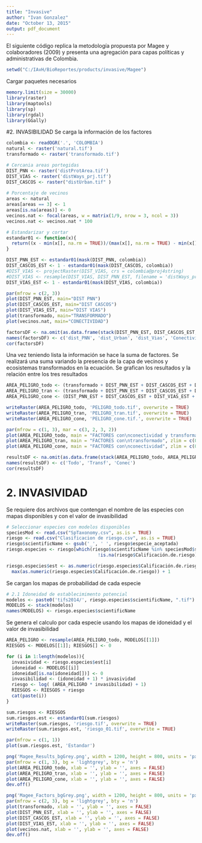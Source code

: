 ```yaml
---
title: "Invasive"
author: "Ivan Gonzalez"
date: "October 13, 2015"
output: pdf_document
---
```


El siguiente código replica la metodología propuesta por Magee y colaboradores (2009) y presenta una agregación para capas políticas y administrativas de Colombia.

```r
setwd("C:/IAvH/BioReportes/products/invasive/Magee")
```

Cargar paquetes necesarios
```r
memory.limit(size = 30000)
library(raster)
library(maptools)
library(sp)
library(rgdal)
library(GGally)
```


#2. INVASIBILIDAD
Se carga la información de los factores
```r
colombia <- readOGR('.', 'COLOMBIA')
natural <- raster('natural.tif')
transformado <- raster('transformado.tif')

# Cercania areas portegidas
DIST_PNN <- raster('distProtArea.tif')
DIST_VIAS <- raster('distWays_prj.tif')
DIST_CASCOS <- raster("distUrban.tif" )
  
# Porcentaje de vecinos 
areas <- natural
areas[areas == 3] <- 1
areas[is.na(areas)] <- 0
vecinos.nat <- focal(areas, w = matrix(1/9, nrow = 3, ncol = 3))
vecinos.nat <- vecinos.nat * 100

# Estandarizar y cortar
estandar01 <- function(x){
  return((x - min(x[], na.rm = TRUE))/(max(x[], na.rm = TRUE) - min(x[], na.rm = TRUE)))
}

DIST_PNN_EST <- estandar01(mask(DIST_PNN, colombia))
DIST_CASCOS_EST <- 1 - estandar01(mask(DIST_CASCOS, colombia))
#DIST_VIAS <- projectRaster(DIST_VIAS, crs = colombia@proj4string)
#DIST_VIAS <- resample(DIST_VIAS, DIST_PNN_EST, filename = 'distWays_prj.tif')
DIST_VIAS_EST <- 1 - estandar01(mask(DIST_VIAS, colombia))

par(mfrow = c(2, 3))
plot(DIST_PNN_EST, main="DIST PNN")
plot(DIST_CASCOS_EST, main="DIST CASCOS")
plot(DIST_VIAS_EST, main="DIST VIAS")
plot(transformado, main="TRANSFORMADO")
plot(vecinos.nat, main="CONECTIVIDAD")

factorsDF <- na.omit(as.data.frame(stack(DIST_PNN_EST, DIST_CASCOS_EST, DIST_VIAS_EST, vecinos.nat)))
names(factorsDF) <- c('dist_PNN', 'dist_Urban', 'dist_Vias', 'Conectividad')
cor(factorsDF)
```

Una vez teniendo lista la información se hace la suma de factores. Se realizará una suma variando la presencia de la capa de vecinos y ecosistemas transformados en la ecuación. Se grafican los resultados y la relación entre los tres resultados
```r
AREA_PELIGRO_todo <- (transformado + DIST_PNN_EST + DIST_CASCOS_EST + DIST_VIAS_EST + (vecinos.nat/100))/5
AREA_PELIGRO_tran <- (transformado + DIST_PNN_EST + DIST_CASCOS_EST + DIST_VIAS_EST)/4
AREA_PELIGRO_cone <- (DIST_PNN_EST + DIST_CASCOS_EST + DIST_VIAS_EST + (vecinos.nat/100)) /4

writeRaster(AREA_PELIGRO_todo, 'PELIGRO_todo.tif', overwrite = TRUE)
writeRaster(AREA_PELIGRO_tran, 'PELIGRO_tran.tif', overwrite = TRUE)
writeRaster(AREA_PELIGRO_cone, 'PELIGRO_cone.tif.', overwrite = TRUE)

par(mfrow = c(1, 3), mar = c(3, 2, 3, 2))
plot(AREA_PELIGRO_todo, main = "FACTORES con\nconectividad y transformado", zlim = c(0, 1))
plot(AREA_PELIGRO_tran, main = "FACTORES con\ntransformado", zlim = c(0, 1))
plot(AREA_PELIGRO_cone, main = "FACTORES con\nconectividad", zlim = c(0, 1))

resultsDF <- na.omit(as.data.frame(stack(AREA_PELIGRO_todo, AREA_PELIGRO_tran, AREA_PELIGRO_cone)))
names(resultsDF) <- c('Todo', 'Transf', 'Conec')
cor(resultsDF)
```

 

#  2. INVASIVIDAD
Se requiere dos archivos que contengan el nombre de las especies con mapas disponibles y con el valor de invasibilidad

```r
# Seleccionar especies con modelos disponibles
speciesMod <- read.csv("SpTaxonomy.csv", as.is = TRUE)
riesgo <- read.csv("Clasificacion de riesgo.csv", as.is = TRUE)
riesgo$scientificName <- gsub('_', ' ', riesgo$especie_aceptada)             
riesgo.especies <- riesgo[which(riesgo$scientificName %in% speciesMod$scientificName & 
                                  !is.na(riesgo$Calificación.de.riesgo)), ]

riesgo.especies$est <- as.numeric(riesgo.especies$Calificación.de.riesgo)/
  max(as.numeric(riesgo.especies$Calificación.de.riesgo)) + 1
```

Se cargan los mapas de probabilidad de cada especie
```r
# 2.1 Idoneidad de establecimimento potencial
modelos <- paste0('tifs2014/', riesgo.especies$scientificName, ".tif")
MODELOS <- stack(modelos)
names(MODELOS) <- riesgo.especies$scientificName
```

Se genera el calculo por cada especie usando los mapas de idoneidad y el valor de invasibilidad
```r
AREA_PELIGRO <- resample(AREA_PELIGRO_todo, MODELOS[[1]])
RIESGOS <- MODELOS[[1]]; RIESGOS[] <- 0

for (i in 1:length(modelos)){
  invasividad <- riesgo.especies$est[i]
  idoneidad <- MODELOS[[i]]
  idoneidad[is.na(idoneidad[])] <- 0
  invasibilidad <- (idoneidad + 1) * invasividad
  riesgo <- log( (AREA_PELIGRO * invasibilidad) + 1)
  RIESGOS <- RIESGOS + riesgo
  cat(paste(i))
}

sum.riesgos <- RIESGOS
sum.riesgos.est <- estandar01(sum.riesgos)
writeRaster(sum.riesgos, 'riesgo.tif', overwrite = TRUE)
writeRaster(sum.riesgos.est, 'riesgo_01.tif', overwrite = TRUE)

par(mfrow = c(1, 1))
plot(sum.riesgos.est, 'Estandar')
```

```r
png('Magee_Results_bgGrey.png', width = 1200, height = 800, units = 'px')
par(mfrow = c(1, 3), bg = 'lightgrey', bty = 'n')
plot(AREA_PELIGRO_todo, xlab = '', ylab = '', axes = FALSE)
plot(AREA_PELIGRO_tran, xlab = '', ylab = '', axes = FALSE)
plot(AREA_PELIGRO_cone, xlab = '', ylab = '', axes = FALSE)
dev.off()

png('Magee_Factors_bgGrey.png', width = 1200, height = 800, units = 'px')
par(mfrow = c(2, 3), bg = 'lightgrey', bty = 'n')
plot(transformado, xlab = '', ylab = '', axes = FALSE)
plot(DIST_PNN_EST, xlab = '', ylab = '', axes = FALSE)
plot(DIST_CASCOS_EST, xlab = '', ylab = '', axes = FALSE)
plot(DIST_VIAS_EST, xlab = '', ylab = '', axes = FALSE)
plot(vecinos.nat, xlab = '', ylab = '', axes = FALSE)
dev.off()

```